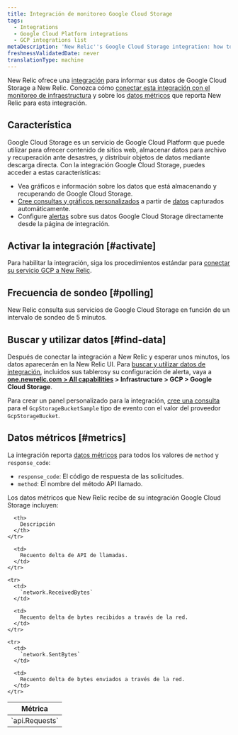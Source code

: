 ```yaml
---
title: Integración de monitoreo Google Cloud Storage
tags:
  - Integrations
  - Google Cloud Platform integrations
  - GCP integrations list
metaDescription: 'New Relic''s Google Cloud Storage integration: how to activate it and what data it reports.'
freshnessValidatedDate: never
translationType: machine
---
```


New Relic ofrece una [integración](/docs/infrastructure/integrations-getting-started/getting-started/introduction-infrastructure-integrations) para informar sus datos de Google Cloud Storage a New Relic. Conozca cómo [conectar esta integración con el monitoreo de infraestructura](#connect) y sobre los [datos métricos](#metrics) que reporta New Relic para esta integración.

## Característica

Google Cloud Storage es un servicio de Google Cloud Platform que puede utilizar para ofrecer contenido de sitios web, almacenar datos para archivo y recuperación ante desastres, y distribuir objetos de datos mediante descarga directa. Con la integración Google Cloud Storage, puedes acceder a estas características:

* Vea gráficos e información sobre los datos que está almacenando y recuperando de Google Cloud Storage.
* [Cree consultas y gráficos personalizados](/docs/using-new-relic/data/understand-data/query-new-relic-data) a partir de [datos](#metrics) capturados automáticamente.
* Configure [alertas](/docs/infrastructure/new-relic-infrastructure/infrastructure-alert-conditions/infrastructure-alerts-add-edit-or-view-host-alert-information#integration) sobre sus datos Google Cloud Storage directamente desde la página de integración.

## Activar la integración [#activate]

Para habilitar la integración, siga los procedimientos estándar para [conectar su servicio GCP a New Relic](/docs/connect-google-cloud-platform-services-infrastructure).

## Frecuencia de sondeo [#polling]

New Relic consulta sus servicios de Google Cloud Storage en función de un intervalo de sondeo de 5 minutos.

## Buscar y utilizar datos [#find-data]

Después de conectar la integración a New Relic y esperar unos minutos, los datos aparecerán en la New Relic UI. Para [buscar y utilizar datos de integración](/docs/telemetry-data-platform/understand-data/new-relic-data-types/), incluidos sus tableros<InlinePopover type="dashboards"/>y su configuración de alerta, vaya a <DNT>**[one.newrelic.com > All capabilities](https://one.newrelic.com/all-capabilities) > Infrastructure > GCP > Google Cloud Storage**</DNT>.

Para crear un panel personalizado para la integración, [cree una consulta](/docs/integrations/new-relic-integrations/getting-started/use-integration-data-new-relic-insights) para el `GcpStorageBucketSample` tipo de evento con el valor del proveedor `GcpStorageBucket`.

## Datos métricos [#metrics]

La integración reporta [datos métricos](/docs/telemetry-data-platform/understand-data/new-relic-data-types/#metrics) para todos los valores de `method` y `response_code`:

* `response_code`: El código de respuesta de las solicitudes.
* `method`: El nombre del método API llamado.

Los datos métricos que New Relic recibe de su integración Google Cloud Storage incluyen:

<table>
  <thead>
    <tr>
      <th style={{ width: "250px" }}>
        Métrica
      </th>

      <th>
        Descripción
      </th>
    </tr>
  </thead>

  <tbody>
    <tr>
      <td>
        `api.Requests`
      </td>

      <td>
        Recuento delta de API de llamadas.
      </td>
    </tr>

    <tr>
      <td>
        `network.ReceivedBytes`
      </td>

      <td>
        Recuento delta de bytes recibidos a través de la red.
      </td>
    </tr>

    <tr>
      <td>
        `network.SentBytes`
      </td>

      <td>
        Recuento delta de bytes enviados a través de la red.
      </td>
    </tr>
  </tbody>
</table>
